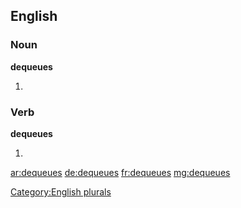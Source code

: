 ==English==

===Noun===
'''dequeues'''

# {{plural of|dequeue}}

===Verb===
'''dequeues'''

# {{third-person singular of|dequeue}}

[[Category:English plurals]]

[[ar:dequeues]]
[[de:dequeues]]
[[fr:dequeues]]
[[mg:dequeues]]